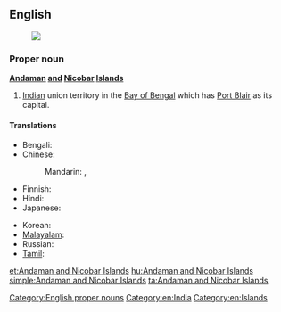 ==English==
{{wikipedia}}
[[Image:Andaman and Nicobar Islands in India (disputed hatched).svg|thumb|]]
===Proper noun===
'''[[Andaman]] [[and]] [[Nicobar]] [[Island]]s'''

# [[India]]n union territory in the [[Bay of Bengal]] which has [[Port Blair]] as its capital.

====Translations====
{{trans-top|Indian territory in the Bay of Bengal}}
* Bengali: {{t-|bn|আন্দামান ও নিকোবর দ্বীপপুঞ্জ|sc=Beng}}
* Chinese:
*: Mandarin: {{t|cmn|安達曼-尼科巴群島|sc=Hani}},  {{t|cmn|安达曼-尼科巴群岛|tr=Āndāmàn-Níkēbā qúndǎo|sc=Hani}}
* Finnish: {{t-|fi|Andamaanit ja Nikobaarit}}
* Hindi: {{t-|hi|अंडमान और निकोबार द्वीपसमूह|p|tr=aṇḍamān aur nikōbār dvīpasmūh}}
* Japanese: {{t-|ja|アンダマン・ニコバル諸島|tr=Andaman-Nikobaru shotō }}
{{trans-mid}}
* Korean: {{t-|ko|안다만니코바르제도|tr=Andamannikobareujedo|sc=Hang}}
* [[Malayalam]]: {{t-|ml|ആന്തമാന്‍ നിക്കോബാര്‍ ദ്വീപുകള്‍|sc=Mlym}}
* Russian: {{t-|ru|Андаманские и Никобарские острова|m|p|tr=Andamánskije i Nikobárskije ostrová}}
* [[Tamil]]: {{t-|ta|அந்தமான் நிக்கோபார் தீவுகள்}}
{{trans-bottom}}

[[Category:English proper nouns]]
[[Category:en:India]]
[[Category:en:Islands]]

[[et:Andaman and Nicobar Islands]]
[[hu:Andaman and Nicobar Islands]]
[[simple:Andaman and Nicobar Islands]]
[[ta:Andaman and Nicobar Islands]]
